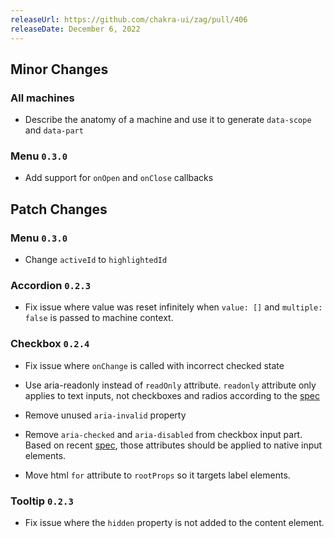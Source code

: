 ```yaml
---
releaseUrl: https://github.com/chakra-ui/zag/pull/406
releaseDate: December 6, 2022
---
```


## Minor Changes

### All machines

- Describe the anatomy of a machine and use it to generate `data-scope` and `data-part`

### Menu `0.3.0`

- Add support for `onOpen` and `onClose` callbacks

## Patch Changes

### Menu `0.3.0`

- Change `activeId` to `highlightedId`

### Accordion `0.2.3`

- Fix issue where value was reset infinitely when `value: []` and `multiple: false` is passed to machine context.

### Checkbox `0.2.4`

- Fix issue where `onChange` is called with incorrect checked state

- Use aria-readonly instead of `readOnly` attribute. `readonly` attribute only applies to text inputs, not checkboxes
  and radios according to the [spec](https://developer.mozilla.org/en-US/docs/Web/HTML/Attributes/readonly)

- Remove unused `aria-invalid` property

- Remove `aria-checked` and `aria-disabled` from checkbox input part. Based on recent
  [spec](w3c.github.io/html-aria/#att-checked), those attributes should be applied to native input elements.

- Move html `for` attribute to `rootProps` so it targets label elements.

### Tooltip `0.2.3`

- Fix issue where the `hidden` property is not added to the content element.
